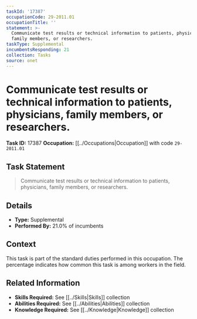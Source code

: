 ```yaml
---
taskId: '17387'
occupationCode: 29-2011.01
occupationTitle: ''
statement: >-
  Communicate test results or technical information to patients, physicians,
  family members, or researchers.
taskType: Supplemental
incumbentsResponding: 21
collection: Tasks
source: onet
---
```

# Communicate test results or technical information to patients, physicians, family members, or researchers.

**Task ID:** 17387
**Occupation:** [[../Occupations|Occupation]] with code `29-2011.01`

## Task Statement

> Communicate test results or technical information to patients, physicians, family members, or researchers.

## Details

- **Type:** Supplemental
- **Performed By:** 21.0% of incumbents

## Context

This task is part of the standard duties performed in this occupation. The percentage indicates how common this task is among workers in the field.

## Related Information

- **Skills Required:** See [[../Skills|Skills]] collection
- **Abilities Required:** See [[../Abilities|Abilities]] collection
- **Knowledge Required:** See [[../Knowledge|Knowledge]] collection
